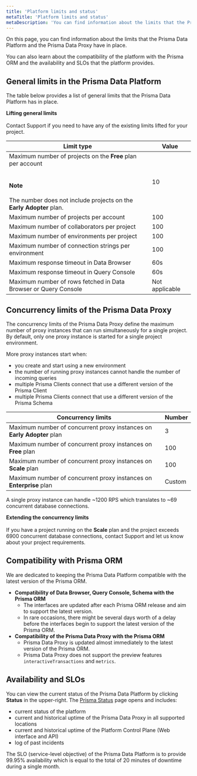 ```yaml
---
title: 'Platform limits and status'
metaTitle: 'Platform limits and status'
metaDescription: 'You can find information about the limits that the Prisma Data Platform and the Prisma Data Proxy have in place. You can also learn about the compatibility of the platform with the Prisma ORM and the availability and SLOs that the platform provides.'
---
```


<TopBlock>

On this page, you can find information about the limits that the Prisma Data Platform and the Prisma Data Proxy have in place.

You can also learn about the compatibility of the platform with the Prisma ORM and the availability and SLOs that the platform provides.

</TopBlock>

## General limits in the Prisma Data Platform

The table below provides a list of general limits that the Prisma Data Platform has in place.

<Admonition>

**Lifting general limits**<br /><br />
Contact Support if you need to have any of the existing limits lifted for your project.

</Admonition>

| Limit type                                                                                                                                                            | Value          |
| --------------------------------------------------------------------------------------------------------------------------------------------------------------------- | -------------- |
| Maximum number of projects on the **Free** plan per account<br /><br /><br />**Note**<br /><br /> The number does not include projects on the **Early Adopter** plan. | 10             |
| Maximum number of projects per account                                                                                                                                | 100            |
| Maximum number of collaborators per project                                                                                                                           | 100            |
| Maximum number of environments per project                                                                                                                            | 100            |
| Maximum number of connection strings per environment                                                                                                                  | 100            |
| Maximum response timeout in Data Browser                                                                                                                              | 60s            |
| Maximum response timeout in Query Console                                                                                                                             | 60s            |
| Maximum number of rows fetched in Data Browser or Query Console                                                                                                       | Not applicable |

## Concurrency limits of the Prisma Data Proxy

The concurrency limits of the Prisma Data Proxy define the maximum number of proxy instances that can run simultaneously for a single project. By default, only one proxy instance is started for a single project environment.

More proxy instances start when:

- you create and start using a new environment
- the number of running proxy instances cannot handle the number of incoming queries
- multiple Prisma Clients connect that use a different version of the Prisma Client
- multiple Prisma Clients connect that use a different version of the Prisma Schema

| Concurrency limits                                                     | Number |
| ---------------------------------------------------------------------- | ------ |
| Maximum number of concurrent proxy instances on **Early Adopter** plan | 3      |
| Maximum number of concurrent proxy instances on **Free** plan          | 100    |
| Maximum number of concurrent proxy instances on **Scale** plan         | 100    |
| Maximum number of concurrent proxy instances on **Enterprise** plan    | Custom |

A single proxy instance can handle ~1200 RPS which translates to ~69 concurrent database connections.

<Admonition>

**Extending the concurrency limits**<br /><br />
If you have a project running on the **Scale** plan and the project exceeds 6900 concurrent database connections, contact Support and let us know about your project requirements.

</Admonition>

## Compatibility with Prisma ORM

We are dedicated to keeping the Prisma Data Platform compatible with the latest version of the Prisma ORM.

- **Compatibility of Data Browser, Query Console, Schema with the Prisma ORM**
  - The interfaces are updated after each Prisma ORM release and aim to support the latest version.
  - In rare occasions, there might be several days worth of a delay before the interfaces begin to support the latest version of the Prisma ORM.
- **Compatibility of the Prisma Data Proxy with the Prisma ORM**
  - Prisma Data Proxy is updated almost immediately to the latest version of the Prisma ORM.
  - Prisma Data Proxy does not support the preview features `interactiveTransactions` and `metrics`.

## Availability and SLOs

You can view the current status of the Prisma Data Platform by clicking **Status** in the upper-right. The [Prisma Status](https://www.prisma-status.com/) page opens and includes:

- current status of the platform
- current and historical uptime of the Prisma Data Proxy in all supported locations
- current and historical uptime of the Platform Control Plane (Web interface and API)
- log of past incidents

The SLO (service-level objective) of the Prisma Data Platform is to provide 99.95% availability which is equal to the total of 20 minutes of downtime during a single month.
